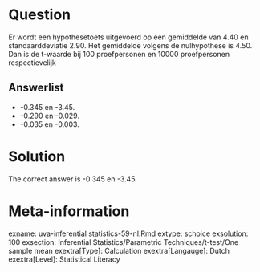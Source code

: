 Question
========

Er wordt een hypothesetoets uitgevoerd op een gemiddelde van 4.40 en standaarddeviatie 2.90. Het gemiddelde volgens de nulhypothese is 4.50. Dan is de t-waarde bij 100 proefpersonen en 10000 proefpersonen respectievelijk

Answerlist
----------
* -0.345 en -3.45.
* -0.290 en -0.029.
* -0.035 en -0.003.

Solution
========

The correct answer is  -0.345 en -3.45.

Meta-information
================
exname: uva-inferential statistics-59-nl.Rmd
extype: schoice
exsolution: 100
exsection: Inferential Statistics/Parametric Techniques/t-test/One sample mean
exextra[Type]: Calculation
exextra[Langauge]: Dutch
exextra[Level]: Statistical Literacy
